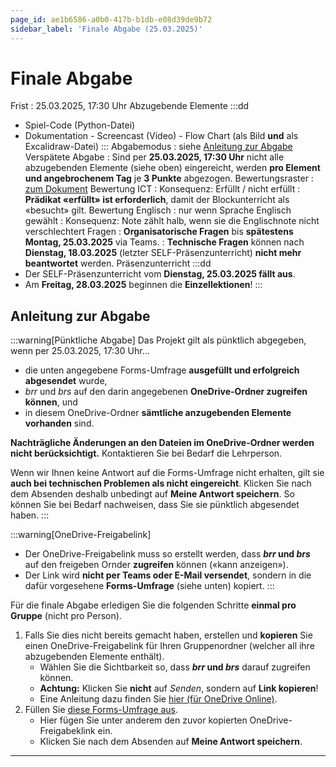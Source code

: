 ```yaml
---
page_id: ae1b6586-a0b0-417b-b1db-e08d39de9b72
sidebar_label: 'Finale Abgabe (25.03.2025)'
---
```


# Finale Abgabe

Frist : 25.03.2025, 17:30 Uhr Abzugebende Elemente :::dd

- Spiel-Code (Python-Datei)
- Dokumentation - Screencast (Video) - Flow Chart (als Bild **und** als Excalidraw-Datei) ::: Abgabemodus : siehe [Anleitung zur Abgabe](#anleitung-zur-abgabe) Verspätete Abgabe : Sind per **25.03.2025, 17:30 Uhr** nicht alle abzugebenden Elemente (siehe oben) eingereicht, werden **pro Element und angebrochenem Tag** je **3 Punkte** abgezogen. Bewertungsraster : [zum Dokument](https://erzbe-my.sharepoint.com/:b:/g/personal/silas_berger_gbsl_ch/ETgReOJYCENAtHG1EpBSs5kBNbFtuNDhdcIVF_EvMwc9Sg?e=hcb0D6) Bewertung ICT : Konsequenz: Erfüllt / nicht erfüllt : **Prädikat «erfüllt» ist erforderlich**, damit der Blockunterricht als «besucht» gilt. Bewertung Englisch : nur wenn Sprache Englisch gewählt : Konsequenz: Note zählt halb, wenn sie die Englischnote nicht verschlechtert Fragen : **Organisatorische Fragen** bis **spätestens Montag, 25.03.2025** via Teams. : **Technische Fragen** können nach **Dienstag, 18.03.2025** (letzter SELF-Präsenzunterricht) **nicht mehr beantwortet** werden. Präsenzunterricht :::dd
- Der SELF-Präsenzunterricht vom **Dienstag, 25.03.2025 fällt aus**.
- Am **Freitag, 28.03.2025** beginnen die **Einzellektionen**! :::

## Anleitung zur Abgabe

:::warning[Pünktliche Abgabe] Das Projekt gilt als pünktlich abgegeben, wenn per 25.03.2025, 17:30 Uhr…

- die unten angegebene Forms-Umfrage **ausgefüllt und erfolgreich abgesendet** wurde,
- _brr_ und _brs_ auf den darin angegebenen **OneDrive-Ordner zugreifen können**, und
- in diesem OneDrive-Ordner **sämtliche anzugebenden Elemente vorhanden** sind.

**Nachträgliche Änderungen an den Dateien im OneDrive-Ordner werden nicht berücksichtigt.** Kontaktieren Sie bei Bedarf die Lehrperson.

Wenn wir Ihnen keine Antwort auf die Forms-Umfrage nicht erhalten, gilt sie **auch bei technischen Problemen als nicht eingereicht**. Klicken Sie nach dem Absenden deshalb unbedingt auf **Meine Antwort speichern**. So können Sie bei Bedarf nachweisen, dass Sie sie pünktlich abgesendet haben. :::

:::warning[OneDrive-Freigabelink]

- Der OneDrive-Freigabelink muss so erstellt werden, dass **_brr_ und _brs_** auf den freigeben Ornder **zugreifen** können («kann anzeigen»).
- Der Link wird **nicht per Teams oder E-Mail versendet**, sondern in die dafür vorgesehene **Forms-Umfrage** (siehe unten) kopiert. :::

Für die finale Abgabe erledigen Sie die folgenden Schritte **einmal pro Gruppe** (nicht pro Person).

1. Falls Sie dies nicht bereits gemacht haben, erstellen und **kopieren** Sie einen OneDrive-Freigabelink für Ihren Gruppenordner (welcher all ihre abzugebenden Elemente enthält).
    - Wählen Sie die Sichtbarkeit so, dass **_brr_ und _brs_** darauf zugreifen können.
    - **Achtung:** Klicken Sie **nicht** auf _Senden_, sondern auf **Link kopieren**!
    - Eine Anleitung dazu finden Sie [hier (für OneDrive Online)](https://support.microsoft.com/de-de/office/freigeben-von-onedrive-dateien-und-ordnern-9fcc2f7d-de0c-4cec-93b0-a82024800c07).
2. Füllen Sie [diese Forms-Umfrage aus](https://forms.office.com/Pages/ResponsePage.aspx?id=Y4MGSWGDB0aVSWK2tVeUqneR4FxJ7SlIvbWmmL8iOgxUMVVBMzlCNVRMWU9QTE1DQlRYRDFXRkpQVC4u).
    - Hier fügen Sie unter anderem den zuvor kopierten OneDrive-Freigabeklink ein.
    - Klicken Sie nach dem Absenden auf **Meine Antwort speichern**.

---
